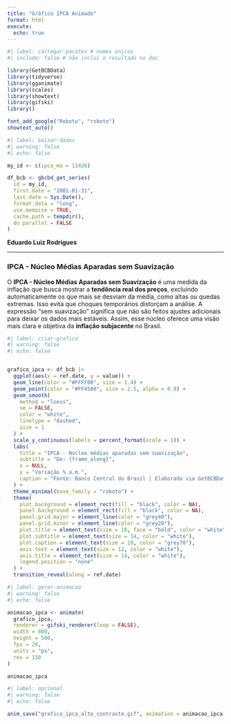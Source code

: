 ---
title: "Gráfico IPCA Animado"
format: html
execute:
  echo: true
---

```{r}
#| label: carregar-pacotes # nomes únicos
#| include: false # não inclui o resultado no doc

library(GetBCBData)
library(tidyverse)
library(gganimate)
library(scales)
library(showtext)
library(gifski)
library()

font_add_google("Roboto", "roboto")
showtext_auto()


```

```{r}
#| label: baixar-dados
#| warning: false
#| echo: false

my_id <- c(ipca_ma = 11426)

df_bcb <- gbcbd_get_series(
  id = my_id,
  first.date = "2001-01-31",
  last.date = Sys.Date(),
  format.data = "long",
  use.memoise = TRUE,
  cache.path = tempdir(),
  do.parallel = FALSE
)
```

**Eduardo Luiz Rodrigues**

------------------------------------------------------------------------

### IPCA - Núcleo Médias Aparadas sem Suavização

O **IPCA - Núcleo Médias Aparadas sem Suavização** é uma medida da inflação que busca mostrar a **tendência real dos preços**, excluindo automaticamente os que mais se desviam da média, como altas ou quedas extremas. Isso evita que choques temporários distorçam a análise. A expressão "sem suavização" significa que não são feitos ajustes adicionais para deixar os dados mais estáveis. Assim, esse núcleo oferece uma visão mais clara e objetiva da **inflação subjacente** no Brasil.

```{r}
#| label: criar-grafico
#| warning: false
#| echo: false  


grafico_ipca <- df_bcb |>
  ggplot(aes(x = ref.date, y = value)) +
  geom_line(color = "#FFFF00", size = 1.4) +
  geom_point(color = "#FF4500", size = 2.5, alpha = 0.9) +
  geom_smooth(
    method = "loess",
    se = FALSE,
    color = "white",
    linetype = "dashed",
    size = 1
  ) +
  scale_y_continuous(labels = percent_format(scale = 1)) +
  labs(
    title = "IPCA - Núcleo médias aparadas sem suavização",
    subtitle = "De: {frame_along}",
    x = NULL,
    y = "Variação % a.m.",
    caption = "Fonte: Banco Central do Brasil | Elaborado via GetBCBData"
  ) +
  theme_minimal(base_family = "roboto") +
  theme(
    plot.background = element_rect(fill = "black", color = NA),
    panel.background = element_rect(fill = "black", color = NA),
    panel.grid.major = element_line(color = "grey40"),
    panel.grid.minor = element_line(color = "grey20"),
    plot.title = element_text(size = 18, face = "bold", color = "white"),
    plot.subtitle = element_text(size = 14, color = "white"),
    plot.caption = element_text(size = 10, color = "grey70"),
    axis.text = element_text(size = 12, color = "white"),
    axis.title = element_text(size = 14, color = "white"),
    legend.position = "none"
  ) +
  transition_reveal(along = ref.date)

```

```{r}
#| label: gerar-animacao
#| warning: false 
#| echo: false    

animacao_ipca <- animate(
  grafico_ipca,
  renderer = gifski_renderer(loop = FALSE),
  width = 800,
  height = 500,
  fps = 20,
  units = "px",
  res = 150
)

animacao_ipca

```

```{r}
#| label: opcional
#| warning: false 
#| echo: false    

anim_save("grafico_ipca_alto_contraste.gif", animation = animacao_ipca)

```
